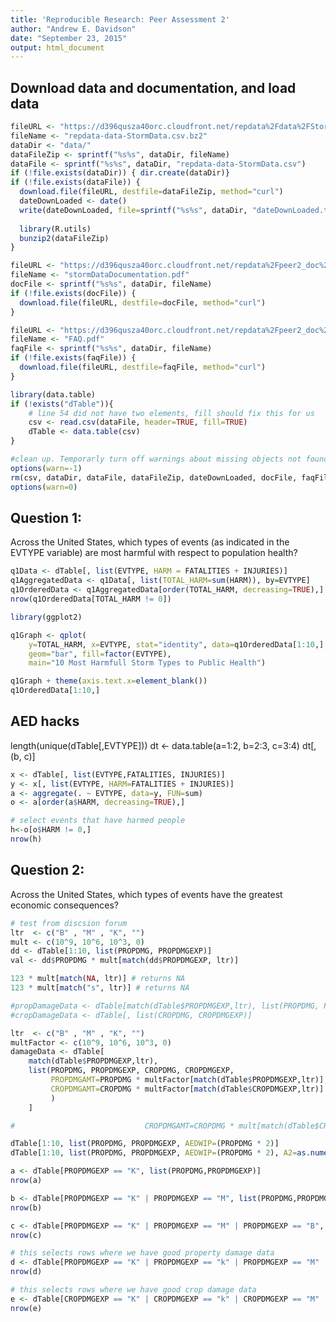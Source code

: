 ```yaml
---
title: 'Reproducible Research: Peer Assessment 2'
author: "Andrew E. Davidson"
date: "September 23, 2015"
output: html_document
---
```


## Download data and documentation, and load data 
```r
fileURL <- "https://d396qusza40orc.cloudfront.net/repdata%2Fdata%2FStormData.csv.bz2"
fileName <- "repdata-data-StormData.csv.bz2"
dataDir <- "data/"
dataFileZip <- sprintf("%s%s", dataDir, fileName)
dataFile <- sprintf("%s%s", dataDir, "repdata-data-StormData.csv")
if (!file.exists(dataDir)) { dir.create(dataDir)}
if (!file.exists(dataFile)) {
  download.file(fileURL, destfile=dataFileZip, method="curl")
  dateDownLoaded <- date()
  write(dateDownLoaded, file=sprintf("%s%s", dataDir, "dateDownLoaded.txt"))
  
  library(R.utils)
  bunzip2(dataFileZip)
}

fileURL <- "https://d396qusza40orc.cloudfront.net/repdata%2Fpeer2_doc%2Fpd01016005curr.pdf"
fileName <- "stormDataDocumentation.pdf"
docFile <- sprintf("%s%s", dataDir, fileName)
if (!file.exists(docFile)) {
  download.file(fileURL, destfile=docFile, method="curl")
}

fileURL <- "https://d396qusza40orc.cloudfront.net/repdata%2Fpeer2_doc%2FNCDC%20Storm%20Events-FAQ%20Page.pdf"
fileName <- "FAQ.pdf"
faqFile <- sprintf("%s%s", dataDir, fileName)
if (!file.exists(faqFile)) {
  download.file(fileURL, destfile=faqFile, method="curl")
}

library(data.table)
if (!exists("dTable")){
    # line 54 did not have two elements, fill should fix this for us
    csv <- read.csv(dataFile, header=TRUE, fill=TRUE)
    dTable <- data.table(csv)
}

#clean up. Temporarly turn off warnings about missing objects not found
options(warn=-1) 
rm(csv, dataDir, dataFile, dataFileZip, dateDownLoaded, docFile, faqFile, fileName, fileURL)
options(warn=0) 

```

## Question 1:
Across the United States, which types of events (as indicated in the EVTYPE variable) are most harmful with respect to population health?


```r
q1Data <- dTable[, list(EVTYPE, HARM = FATALITIES + INJURIES)]
q1AggregatedData <- q1Data[, list(TOTAL_HARM=sum(HARM)), by=EVTYPE]
q1OrderedData <- q1AggregatedData[order(TOTAL_HARM, decreasing=TRUE),]
nrow(q1OrderedData[TOTAL_HARM != 0])
```

```r
library(ggplot2)

q1Graph <- qplot(
    y=TOTAL_HARM, x=EVTYPE, stat="identity", data=q1OrderedData[1:10,], 
    geom="bar", fill=factor(EVTYPE), 
    main="10 Most Harmfull Storm Types to Public Health")

q1Graph + theme(axis.text.x=element_blank())
q1OrderedData[1:10,]
```

## AED hacks
length(unique(dTable[,EVTYPE]))
dt <- data.table(a=1:2, b=2:3, c=3:4)
dt[, (b, c)]

```r
x <- dTable[, list(EVTYPE,FATALITIES, INJURIES)]
y <- x[, list(EVTYPE, HARM=FATALITIES + INJURIES)]
a <- aggregate(. ~ EVTYPE, data=y, FUN=sum)
o <- a[order(a$HARM, decreasing=TRUE),]

# select events that have harmed people
h<-o[o$HARM != 0,]
nrow(h)
```
## Question 2:
Across the United States, which types of events have the greatest economic consequences?

```r

# test from discsion forum
ltr  <- c("B" , "M" , "K", "")
mult <- c(10^9, 10^6, 10^3, 0)
dd <- dTable[1:10, list(PROPDMG, PROPDMGEXP)]
val <- dd$PROPDMG * mult[match(dd$PROPDMGEXP, ltr)]

123 * mult[match(NA, ltr)] # returns NA
123 * mult[match("s", ltr)] # returns NA

#propDamageData <- dTable[match(dTable$PROPDMGEXP,ltr), list(PROPDMG, PROPDMGEXP)]
#cropDamageData <- dTable[, list(CROPDMG, CROPDMGEXP)]

ltr  <- c("B" , "M" , "K", "")
multFactor <- c(10^9, 10^6, 10^3, 0)
damageData <- dTable[
    match(dTable$PROPDMGEXP,ltr), 
    list(PROPDMG, PROPDMGEXP, CROPDMG, CROPDMGEXP,
         PROPDMGAMT=PROPDMG * multFactor[match(dTable$PROPDMGEXP,ltr)],
         CROPDMGAMT=CROPDMG * multFactor[match(dTable$CROPDMGEXP,ltr)]
         )
    ]

#                             CROPDMGAMT=CROPDMG * mult[match(dTable$CROPDMGEXP,ltr)],

```

```r
dTable[1:10, list(PROPDMG, PROPDMGEXP, AEDWIP=(PROPDMG * 2)]
dTable[1:10, list(PROPDMG, PROPDMGEXP, AEDWIP=(PROPDMG * 2), A2=as.numeric(levels(PROPDMGEXP),PROPDMGEXP)]

a <- dTable[PROPDMGEXP == "K", list(PROPDMG,PROPDMGEXP)]
nrow(a)

b <- dTable[PROPDMGEXP == "K" | PROPDMGEXP == "M", list(PROPDMG,PROPDMGEXP)]
nrow(b)

c <- dTable[PROPDMGEXP == "K" | PROPDMGEXP == "M" | PROPDMGEXP == "B", list(PROPDMG,PROPDMGEXP)]
nrow(c)

# this selects rows where we have good property damage data
d <- dTable[PROPDMGEXP == "K" | PROPDMGEXP == "k" | PROPDMGEXP == "M" | PROPDMGEXP == "m" | PROPDMGEXP == "B" | PROPDMGEXP == "b", list(PROPDMG,PROPDMGEXP)]
nrow(d)

# this selects rows where we have good crop damage data
e <- dTable[CROPDMGEXP == "K" | CROPDMGEXP == "k" | CROPDMGEXP == "M" | CROPDMGEXP == "m" | CROPDMGEXP == "B" | CROPDMGEXP == "b", list(CROPDMG,CROPDMGEXP)]
nrow(e)

```

